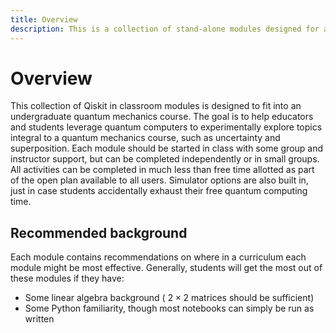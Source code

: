 ```yaml
---
title: Overview
description: This is a collection of stand-alone modules designed for an undergraduate quantum mechanics course.
---
```


# Overview

This collection of Qiskit in classroom modules is designed to fit into an undergraduate quantum mechanics course. The goal is to help educators and students leverage quantum computers to experimentally explore topics integral to a quantum mechanics course, such as uncertainty and superposition.
Each module should be started in class with some group and instructor support, but can be completed independently or in small groups. All activities can be completed in much less than free time allotted as part of the open plan available to all users. Simulator options are also built in, just in case students accidentally exhaust their free quantum computing time.

## Recommended background

Each module contains recommendations on where in a curriculum each module might be most effective. Generally, students will get the most out of these modules if they have:

- Some linear algebra background ( $2 \times 2$ matrices should be sufficient)
- Some Python familiarity, though most notebooks can simply be run as written